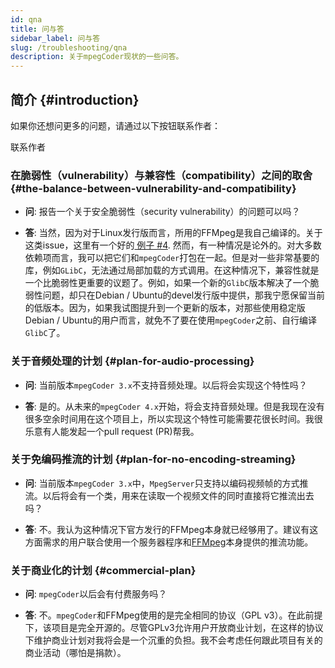 ```yaml
---
id: qna
title: 问与答
sidebar_label: 问与答
slug: /troubleshooting/qna
description: 关于mpegCoder现状的一些问答。
---
```



## 简介 {#introduction}

如果你还想问更多的问题，请通过以下按钮联系作者：

<p>
  <DarkButton to="mailto:cainmagi@gmail.com" icon={mdiEmailEditOutline}>
    联系作者
  </DarkButton>
</p>

### 在脆弱性（vulnerability）与兼容性（compatibility）之间的取舍 {#the-balance-between-vulnerability-and-compatibility}

* **问**: 报告一个关于安全脆弱性（security vulnerability）的问题可以吗？

* **答**: 当然，因为对于Linux发行版而言，所用的FFMpeg是我自己编译的。关于这类issue，这里有一个好的[<InlineIcon icon={octIssueClosed16}/> 例子 #4](https://github.com/cainmagi/FFmpeg-Encoder-Decoder-for-Python/issues/4). 然而，有一种情况是论外的。对大多数依赖项而言，我可以把它们和`mpegCoder`打包在一起。但是对一些非常基要的库，例如`GLibC`，无法通过局部加载的方式调用。在这种情况下，兼容性就是一个比脆弱性更重要的议题了。例如，如果一个新的`GlibC`版本解决了一个脆弱性问题，却只在Debian / Ubuntu的devel发行版中提供，那我宁愿保留当前的低版本。因为，如果我试图提升到一个更新的版本，对那些使用稳定版Debian / Ubuntu的用户而言，就免不了要在使用`mpegCoder`之前、自行编译`GlibC`了。

### 关于音频处理的计划 {#plan-for-audio-processing}

* **问**: 当前版本`mpegCoder 3.x`不支持音频处理。以后将会实现这个特性吗？

* **答**: 是的。从未来的`mpegCoder 4.x`开始，将会支持音频处理。但是我现在没有很多空余时间用在这个项目上，所以实现这个特性可能需要花很长时间。我很乐意有人能发起一个pull request (PR)帮我。

### 关于免编码推流的计划 {#plan-for-no-encoding-streaming}

* **问**: 当前版本`mpegCoder 3.x`中，`MpegServer`只支持以编码视频帧的方式推流。以后将会有一个类，用来在读取一个视频文件的同时直接将它推流出去吗？

* **答**: 不。我认为这种情况下官方发行的FFMpeg本身就已经够用了。建议有这方面需求的用户联合使用一个服务器程序和[FFMpeg<IconExternalLink/>][link-ffmpeg-stream]本身提供的推流功能。

### 关于商业化的计划 {#commercial-plan}

* **问**: `mpegCoder`以后会有付费服务吗？

* **答**: 不。`mpegCoder`和FFMpeg使用的是完全相同的协议（GPL v3）。在此前提下，该项目是完全开源的。尽管GPLv3允许用户开放商业计划，在这样的协议下维护商业计划对我将会是一个沉重的负担。我不会考虑任何跟此项目有关的商业活动（哪怕是捐款）。

[link-ffmpeg-stream]:https://trac.ffmpeg.org/wiki/StreamingGuide "FFMpeg used for streaming"
